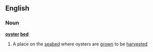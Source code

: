 ==English==
===Noun===
'''[[oyster]] [[bed]]'''
#A place on the [[seabed]] where oysters are [[grown]] to be [[harvest]]ed